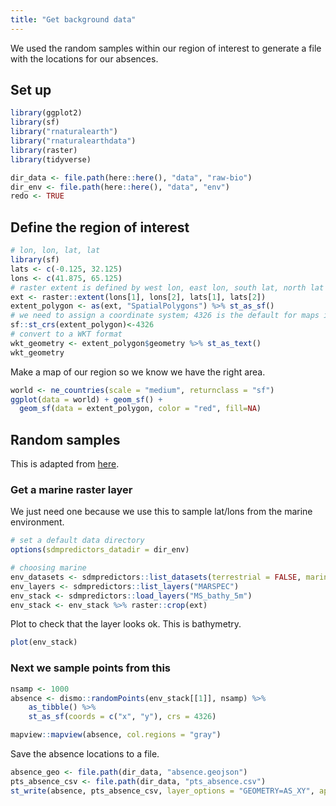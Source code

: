 ```yaml
---
title: "Get background data"
---
```


We used the random samples within our region of interest to generate a file with the locations for our absences.

## Set up

```r
library(ggplot2)
library(sf)
library("rnaturalearth")
library("rnaturalearthdata")
library(raster)
library(tidyverse)
```

```r
dir_data <- file.path(here::here(), "data", "raw-bio")
dir_env <- file.path(here::here(), "data", "env")
redo <- TRUE
```

## Define the region of interest

```r
# lon, lon, lat, lat
library(sf)
lats <- c(-0.125, 32.125)
lons <- c(41.875, 65.125)
# raster extent is defined by west lon, east lon, south lat, north lat
ext <- raster::extent(lons[1], lons[2], lats[1], lats[2])
extent_polygon <- as(ext, "SpatialPolygons") %>% st_as_sf()
# we need to assign a coordinate system; 4326 is the default for maps in sf
sf::st_crs(extent_polygon)<-4326
# convert to a WKT format
wkt_geometry <- extent_polygon$geometry %>% st_as_text()
wkt_geometry
```

Make a map of our region so we know we have the right area.
```r
world <- ne_countries(scale = "medium", returnclass = "sf")
ggplot(data = world) + geom_sf() +
  geom_sf(data = extent_polygon, color = "red", fill=NA)
```

## Random samples

This is adapted from [here](https://bbest.github.io/eds232-ml/lab1a_sdm-explore.html).

### Get a marine raster layer

We just need one because we use this to sample lat/lons from the marine environment.

```r
# set a default data directory
options(sdmpredictors_datadir = dir_env)

# choosing marine
env_datasets <- sdmpredictors::list_datasets(terrestrial = FALSE, marine = TRUE)
env_layers <- sdmpredictors::list_layers("MARSPEC")
env_stack <- sdmpredictors::load_layers("MS_bathy_5m")
env_stack <- env_stack %>% raster::crop(ext)
```

Plot to check that the layer looks ok. This is bathymetry.

```r
plot(env_stack)
```
  
### Next we sample points from this


```r
nsamp <- 1000
absence <- dismo::randomPoints(env_stack[[1]], nsamp) %>% 
    as_tibble() %>% 
    st_as_sf(coords = c("x", "y"), crs = 4326)
```

```r
mapview::mapview(absence, col.regions = "gray")
```

Save the absence locations to a file.

```r
absence_geo <- file.path(dir_data, "absence.geojson")
pts_absence_csv <- file.path(dir_data, "pts_absence.csv")
st_write(absence, pts_absence_csv, layer_options = "GEOMETRY=AS_XY", append=FALSE)
```

